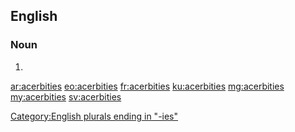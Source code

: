 ==English==

===Noun===
{{head|en|noun plural form}}

# {{plural of|acerbity|lang=en}}

[[Category:English plurals ending in "-ies"]]

[[ar:acerbities]]
[[eo:acerbities]]
[[fr:acerbities]]
[[ku:acerbities]]
[[mg:acerbities]]
[[my:acerbities]]
[[sv:acerbities]]
